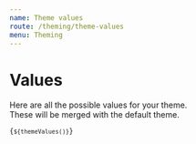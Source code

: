 ```yaml
---
name: Theme values
route: /theming/theme-values
menu: Theming
---
```



# Values

Here are all the possible values for your theme.<br /> These will be merged with the default theme.

<Code language="json">{`${themeValues()}`}</Code>
